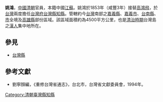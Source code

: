 '''姚鴻'''，[[中國|中國]][[清朝|清朝]]官員，本籍中國[[江蘇|江蘇]]。姚鴻於1853年（咸豐3年）接替[[高鴻飛|高鴻飛]]，於[[台灣|台灣]]兩度擔任[[台灣府|台灣府]][[台灣縣|台灣縣]][[知縣|知縣]]。管轄約今[[台灣|台灣]]南部之[[嘉義縣|嘉義縣]]、[[嘉義市|嘉義市]]、[[台南縣|台南縣]]、[[台南市|市]]全境及[[高雄縣|高雄縣]]部份區域。該區域面積約為4500平方公里，也是[[台灣清治時期|清治時期]]台灣島之[[漢人|漢人]]集中地所在。
{{start box}}
{{s-before|[[高鴻飛|高鴻飛]]}}
{{s-title|[[台灣府|台灣府]][[台灣縣|台灣縣]][[知縣|知縣]] |1853年上任}}
{{s-after|[[許鳳翔|許鳳翔]]}}
{{end box}}
{{start box}}
{{s-before|[[許鳳翔|許鳳翔]]}}
{{s-title|[[台灣府|台灣府]][[台灣縣|台灣縣]][[知縣|知縣]] |1856年上任}}
{{s-after|[[張傳敬|張傳敬]]}}
{{end box}}

==參見==
*[[台灣縣|台灣縣]]
==參考文獻==
*劉寧顏編，《重修台灣省通志》，台北市，台灣省文獻委員會，1994年。

[[Category:清朝臺灣縣知縣|Category:清朝臺灣縣知縣]]